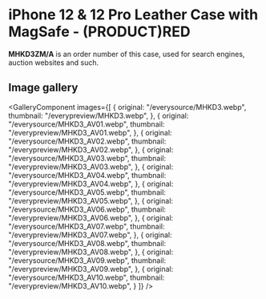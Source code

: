 
# iPhone 12 & 12 Pro Leather Case with MagSafe - (PRODUCT)RED

<Callout type='info' emoji='👉🏻'>**MHKD3ZM/A** is an order number of this case, used for search engines, auction websites and such.</Callout>

## Image gallery

<GalleryComponent
    images={[
      {
        original: "/everysource/MHKD3.webp",
        thumbnail: "/everypreview/MHKD3.webp",
      },
      {
        original: "/everysource/MHKD3_AV01.webp",
        thumbnail: "/everypreview/MHKD3_AV01.webp",
      },
      {
        original: "/everysource/MHKD3_AV02.webp",
        thumbnail: "/everypreview/MHKD3_AV02.webp",
      },
      {
        original: "/everysource/MHKD3_AV03.webp",
        thumbnail: "/everypreview/MHKD3_AV03.webp",
      },
      {
        original: "/everysource/MHKD3_AV04.webp",
        thumbnail: "/everypreview/MHKD3_AV04.webp",
      },
      {
        original: "/everysource/MHKD3_AV05.webp",
        thumbnail: "/everypreview/MHKD3_AV05.webp",
      },
      {
        original: "/everysource/MHKD3_AV06.webp",
        thumbnail: "/everypreview/MHKD3_AV06.webp",
      },
      {
        original: "/everysource/MHKD3_AV07.webp",
        thumbnail: "/everypreview/MHKD3_AV07.webp",
      },
      {
        original: "/everysource/MHKD3_AV08.webp",
        thumbnail: "/everypreview/MHKD3_AV08.webp",
      },
      {
        original: "/everysource/MHKD3_AV09.webp",
        thumbnail: "/everypreview/MHKD3_AV09.webp",
      },
      {
        original: "/everysource/MHKD3_AV10.webp",
        thumbnail: "/everypreview/MHKD3_AV10.webp",
      }
    ]}
  />
